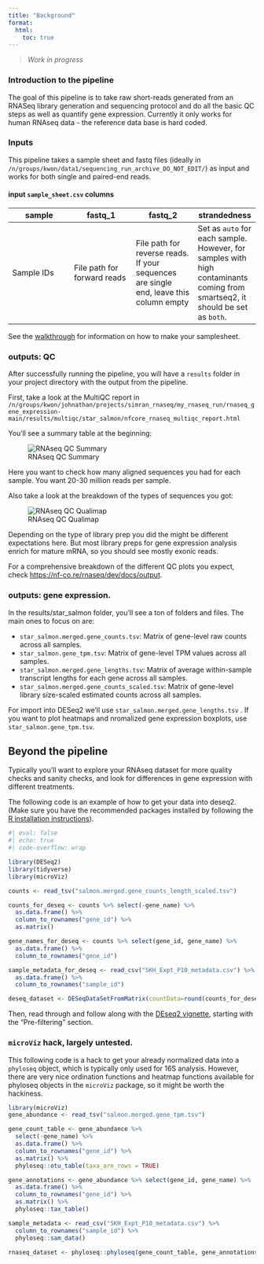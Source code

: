 ```yaml
---
title: "Background"
format:
  html:
    toc: true
---
```


> *Work in progress*

### Introduction to the pipeline
The goal of this pipeline is to take raw short-reads generated from an RNASeq library generation and sequencing protocol and do all the basic QC steps as well as quantify gene expression. Currently it only works for human RNAseq data - the reference data base is hard coded. 


### Inputs


This pipeline takes a sample sheet and fastq files (ideally in `/n/groups/kwon/data1/sequencing_run_archive_DO_NOT_EDIT/`) as input and works for both single and paired-end reads. 

#### input `sample_sheet.csv` columns

| **sample**  | **fastq_1**  | **fastq_2** | **strandedness** |
|--------|--------|--------|--------|
| Sample IDs  | File path for forward reads   |  File path for reverse reads. If your sequences are single end, leave this column empty | Set as `auto` for each sample. However, for samples with high contaminants coming from smartseq2, it should be set as `both`. |

See the [walkthrough](../../rnaseq/walkthrough/index.qmd) for information on how to make your samplesheet.

### outputs: QC

After successfully running the pipeline, you will have a `results` folder in your project directory with the output from the pipeline.

First, take a look at the MultiQC report in `/n/groups/kwon/johnathan/projects/simran_rnaseq/my_rnaseq_run/rnaseq_gene_expression-main/results/multiqc/star_salmon/nfcore_rnaseq_multiqc_report.html`


You'll see a summary table at the beginning:

![RNAseq QC Summary](../../images/rnaseqqc_summary.png)


Here you want to check how many aligned sequences you had for each sample. You want 20-30 million reads per sample.

Also take a look at the breakdown of the types of sequences you got:


![RNAseq QC Qualimap](../../images/rnaseqqc_qualimap.png)

Depending on the type of library prep you did the might be different expectations here. But most library preps for gene expression analysis enrich for mature mRNA, so you should see mostly exonic reads.

For a comprehensive breakdown of the different QC plots you expect, check [https://nf-co.re/rnaseq/dev/docs/output](https://nf-co.re/rnaseq/dev/docs/output).

### outputs: gene expression.

In the results/star_salmon folder, you'll see a ton of folders and files. The main ones to focus on are:

- `star_salmon.merged.gene_counts.tsv`: Matrix of gene-level raw counts across all samples.  
- `star_salmon.gene_tpm.tsv`: Matrix of gene-level TPM values across all samples.  
- `star_salmon.merged.gene_lengths.tsv`: Matrix of average within-sample transcript lengths for each gene across all samples.  
- `star_salmon.merged.gene_counts_scaled.tsv`: Matrix of gene-level library size-scaled estimated counts across all samples.  

For import into DESeq2 we'll use `star_salmon.merged.gene_lengths.tsv` . If you want to plot heatmaps and nromalized gene expression boxplots, use `star_salmon.gene_tpm.tsv`.


## Beyond the pipeline

Typically you'll want to explore your RNAseq dataset for more quality checks and sanity checks, and look for differences in gene expression with different treatments.

The following code is an example of how to get your data into deseq2. (Make sure you have the recommended packages installed by following the [R installation instructions](../../getting-started/local_R/index.qmd)). 

```r
#| eval: false
#| echo: true
#| code-overflow: wrap

library(DESeq2)
library(tidyverse)
library(microViz)

counts <- read_tsv("salmon.merged.gene_counts_length_scaled.tsv")

counts_for_deseq <- counts %>% select(-gene_name) %>%
  as.data.frame() %>%
  column_to_rownames("gene_id") %>%
  as.matrix()

gene_names_for_deseq <- counts %>% select(gene_id, gene_name) %>%
  as.data.frame() %>%
  column_to_rownames("gene_id")

sample_metadata_for_deseq <- read_csv("SKH_Expt_P10_metadata.csv") %>%
  as.data.frame() %>%
  column_to_rownames("sample_id")

deseq_dataset <- DESeqDataSetFromMatrix(countData=round(counts_for_deseq), colData=sample_metadata_for_deseq, rowData=gene_names_for_deseq, design=~treatment_code)
```

Then, read through and follow along with the [DEseq2 vignette](https://bioconductor.org/packages/devel/bioc/vignettes/DESeq2/inst/doc/DESeq2.html), starting with the "Pre-filtering" section.

### `microViz` hack, largely untested.

This following code is a hack to get your already normalized data into a `phyloseq` object, which is typically only used for 16S analysis. However, there are very nice ordination functions and heatmap functions available for phyloseq objects in the `microViz` package, so it might be worth the hackiness.

```r
library(microViz)
gene_abundance <- read_tsv("salmon.merged.gene_tpm.tsv")

gene_count_table <- gene_abundance %>%
  select(-gene_name) %>%
  as.data.frame() %>%
  column_to_rownames("gene_id") %>%
  as.matrix() %>%
  phyloseq::otu_table(taxa_are_rows = TRUE)

gene_annotations <- gene_abundance %>% select(gene_id, gene_name) %>%
  as.data.frame() %>%
  column_to_rownames("gene_id") %>%
  as.matrix() %>%
  phyloseq::tax_table()

sample_metadata <- read_csv("SKH_Expt_P10_metadata.csv") %>%
  column_to_rownames("sample_id") %>%
  phyloseq::sam_data()

rnaseq_dataset <- phyloseq::phyloseq(gene_count_table, gene_annotations, sample_metadata) %>% tax_fix()

```


